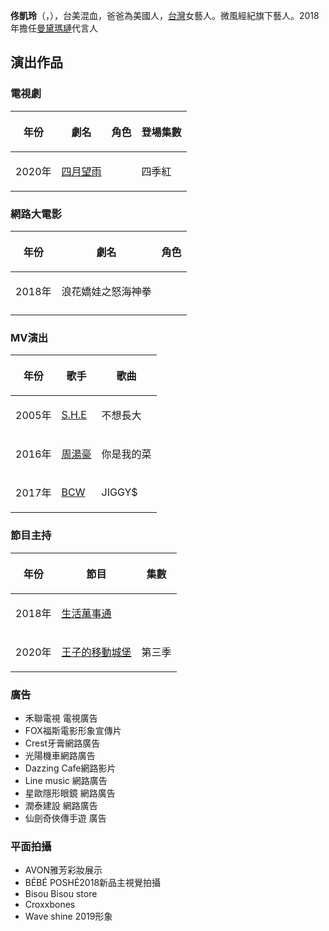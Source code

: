 {{BLP unsourced|time=2021-02-08T16:03:53+00:00}}
{{藝人
|姓名 = 佟凱玲
|類型 = 女藝人
|圖片 = 
|圖片簡介 = 
|羅馬拼音 = 
|英文名 = Shannon Jackson
|國籍 = {{ROC}}
|出生日期 = {{birth date and age|1999|1|14}}
|語言 = [[國語|國語]]、[[英文|英文]]
|職業 = 模特兒
|經紀公司 = [[微風國際|微風國際]]（2017年至今）
}}
'''佟凱玲'''（{{lang-en|Shannon Jackson}}，{{bd|1999年|1月14日}}），台美混血，爸爸為美國人，[[台灣|台灣]]女藝人。微風經紀旗下藝人。2018年擔任[[曼黛瑪璉|曼黛瑪璉]]代言人

== 演出作品 ==
=== 電視劇 ===
{| class="wikitable"
|-
! 年份 !! 劇名 !! 角色 !! 登場集數 
|-
|2020年||[[四月望雨|四月望雨]]||||四季紅
|}

=== 網路大電影 ===
{| class="wikitable"
|-
! 年份 !! 劇名 !! 角色 
|-
|2018年 || 浪花嬌娃之怒海神拳 ||
|-
|}

=== MV演出 ===
{| class="wikitable"
|-
! 年份 !! 歌手 !! 歌曲 
|-
| 2005年 || [[S.H.E|S.H.E]] || 不想長大
|-
| 2016年 || [[周湯豪|周湯豪]] || 你是我的菜
|-
| 2017年 || [[BCW|BCW]] || JIGGY$
|}

=== 節目主持 ===
{| class="wikitable"
|-
! 年份 !! 節目 !! 集數
|-
|2018年 || [[生活萬事通|生活萬事通]] || 
|-
|2020年 || [[王子的移動城堡|王子的移動城堡]] || 第三季
|}

=== 廣告 ===
*禾聯電視 電視廣告
*FOX福斯電影形象宣傳片
*Crest牙膏網路廣告
*光陽機車網路廣告
*Dazzing Cafe網路影片
*Line music 網路廣告
*星歐隱形眼鏡 網路廣告
*潤泰建設 網路廣告
*仙劍奇俠傳手遊 廣告

=== 平面拍攝 ===
*AVON雅芳彩妝展示
*BÉBÉ POSHÉ2018新品主視覺拍攝
*Bisou Bisou store 
*Croxxbones 
*Wave shine 2019形象